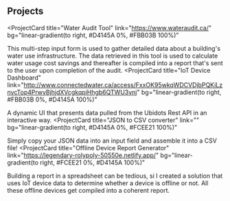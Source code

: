 ## Projects

<ProjectCard
  title="Water Audit Tool"
  link="https://www.wateraudit.ca/"
  bg="linear-gradient(to right, #D4145A 0%, #FBB03B 100%)"
>
  This multi-step input form is used to gather detailed data about a building's
  water use infrastructure. The data retrieved in this tool is used to calculate
  water usage cost savings and thereafter is compiled into a report that's sent
  to the user upon completion of the audit.
</ProjectCard>
<ProjectCard
  title="IoT Device Dashboard"
  link="http://www.connectedwater.ca/access/FxxOK95wkqWDCVDjbPQKiLznvcTop4PrwvBjhjdXVcgkqpiHhgb6QTWU3vnj"
  bg="linear-gradient(to right, #FBB03B 0%, #D4145A 100%)"
>
  A dynamic UI that presents data pulled from the Ubidots Rest API in an
  interactive way.
</ProjectCard>
<ProjectCard
  title="JSON to CSV converter"
  link=""
  bg="linear-gradient(to right, #D4145A 0%, #FCEE21 100%)"
>
  Simply copy your JSON data into an input field and assemble it into a CSV
  file!
</ProjectCard>
<ProjectCard
  title="Offline Device Report Generator"
  link="https://legendary-rolypoly-50550e.netlify.app/"
  bg="linear-gradient(to right, #FCEE21 0%, #D4145A 100%)"
>
  Building a report in a spreadsheet can be tedious, si I created a solution
  that uses IoT device data to determine whether a device is offline or not. All
  these offline devices get compiled into a coherent report.
</ProjectCard>
